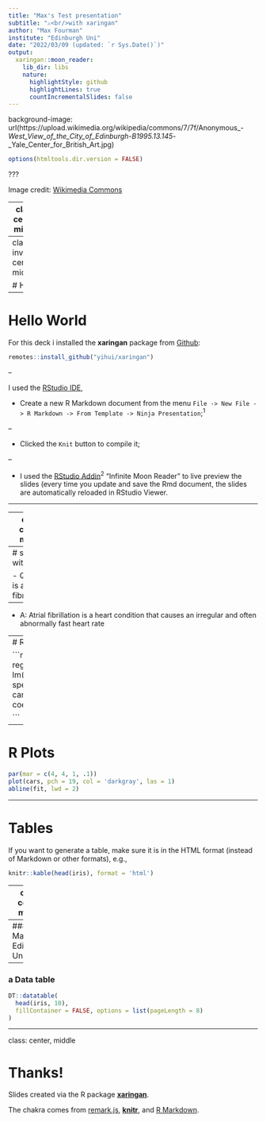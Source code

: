 ```yaml
---
title: "Max's Test presentation"
subtitle: "⚔<br/>with xaringan"
author: "Max Fourman"
institute: "Edinburgh Uni"
date: "2022/03/09 (updated: `r Sys.Date()`)"
output:
  xaringan::moon_reader:
    lib_dir: libs
    nature:
      highlightStyle: github
      highlightLines: true
      countIncrementalSlides: false
---
```


background-image: url(https://upload.wikimedia.org/wikipedia/commons/7/7f/Anonymous_-_West_View_of_the_City_of_Edinburgh_-_B1995.13.145_-_Yale_Center_for_British_Art.jpg)

```r
options(htmltools.dir.version = FALSE)
```

???

Image credit: [Wikimedia Commons](https://upload.wikimedia.org/wikipedia/commons/7/7f/Anonymous_-_West_View_of_the_City_of_Edinburgh_-_B1995.13.145_-_Yale_Center_for_British_Art.jpgg)

---
class: center, middle

# MaxFourman

### A practice slide deck

---
class: inverse, center, middle

# Hello!

---

# Hello World

For this deck i installed the **xaringan** package from [Github](https://github.com/yihui/xaringan):

```r
remotes::install_github("yihui/xaringan")
```

--

I used the [RStudio IDE](https://www.rstudio.com/products/rstudio/), 

- Create a new R Markdown document from the menu `File -> New File -> R Markdown -> From Template -> Ninja Presentation`;<sup>1</sup>

--

- Clicked the `Knit` button to compile it;

--

- I used the [RStudio Addin](https://rstudio.github.io/rstudioaddins/)<sup>2</sup> "Infinite Moon Reader" to live preview the slides (every time you update and save the Rmd document, the slides are automatically reloaded in RStudio Viewer.


---

---
class: center, middle

# things to practice that might be useful in future

---
# slides with reveal

- Q: What is atrial fibrillation?

--

- A: Atrial fibrillation is a heart condition that causes an irregular and often abnormally fast heart rate

---
# R Code

```r
# a boring regression
fit = lm(dist ~ 1 + speed, data = cars)
coef(summary(fit))

```

---

# R Plots

```r
par(mar = c(4, 4, 1, .1))
plot(cars, pch = 19, col = 'darkgray', las = 1)
abline(fit, lwd = 2)
```

---

# Tables

If you want to generate a table, make sure it is in the HTML format (instead of Markdown or other formats), e.g.,

```r
knitr::kable(head(iris), format = 'html')
```
---
class: center, middle

# A Map of Edinburgh
---
### A Map of Edinburgh Uni
```r
library(leaflet)
leaflet() %>% 
  addTiles() %>% 
  setView(
    lat=55.945171, lng=-3.187868, zoom = 15)
```

---
### a Data table
```r
DT::datatable(
  head(iris, 10),
  fillContainer = FALSE, options = list(pageLength = 8)
)
```

---

class: center, middle

# Thanks!

Slides created via the R package [**xaringan**](https://github.com/yihui/xaringan).

The chakra comes from [remark.js](https://remarkjs.com), [**knitr**](https://yihui.org/knitr/), and [R Markdown](https://rmarkdown.rstudio.com).
